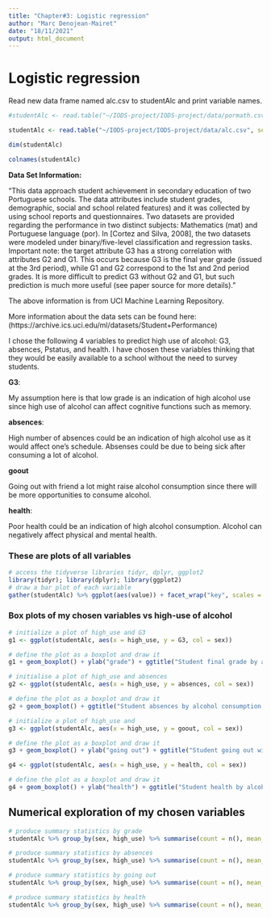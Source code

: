 ```yaml
---
title: "Chapter#3: Logistic regression"
author: "Marc Denojean-Mairet"
date: "18/11/2021"
output: html_document
---
```


# Logistic regression

Read new data frame named alc.csv to studentAlc and print variable names.


```r


#studentAlc <- read.table("~/IODS-project/IODS-project/data/pormath.csv", sep = ",", header = TRUE)

studentAlc <- read.table("~/IODS-project/IODS-project/data/alc.csv", sep = ",", header = TRUE)

dim(studentAlc)

colnames(studentAlc)

```

**Data Set Information:**

"This data approach student achievement in secondary education of two Portuguese schools. The data attributes include student grades, demographic, social and school related features) and it was collected by using school reports and questionnaires. Two datasets are provided regarding the performance in two distinct subjects: Mathematics (mat) and Portuguese language (por). In [Cortez and Silva, 2008], the two datasets were modeled under binary/five-level classification and regression tasks. Important note: the target attribute G3 has a strong correlation with attributes G2 and G1. This occurs because G3 is the final year grade (issued at the 3rd period), while G1 and G2 correspond to the 1st and 2nd period grades. It is more difficult to predict G3 without G2 and G1, but such prediction is much more useful (see paper source for more details)."

The above information is from UCI Machine Learning Repository.

More information about the data sets can be found here:(https://archive.ics.uci.edu/ml/datasets/Student+Performance)


I chose the following 4 variables to predict high use of alcohol:  G3, absences, Pstatus, and health.  I have chosen these variables thinking that they would be easily available to a school without the need to survey students.

**G3**:

My assumption here is that low grade is an indication of high alcohol use since high use of alcohol can affect cognitive functions such as memory.

**absences**:

High number of absences could be an indication of high alcohol use as it would affect one's schedule.  Absenses could be due to being sick after consuming a lot of alcohol.

**goout**

Going out with friend a lot might raise alcohol consumption since there will be more opportunities to consume alcohol.


**health**:

Poor health could be an indication of high alcohol consumption.  Alcohol can negatively affect physical and mental health.

### These are plots of all variables

```r
# access the tidyverse libraries tidyr, dplyr, ggplot2
library(tidyr); library(dplyr); library(ggplot2)
# draw a bar plot of each variable
gather(studentAlc) %>% ggplot(aes(value)) + facet_wrap("key", scales = "free") + geom_bar()

```

### Box plots of my chosen variables vs high-use of alcohol

```r
# initialize a plot of high_use and G3
g1 <- ggplot(studentAlc, aes(x = high_use, y = G3, col = sex))

# define the plot as a boxplot and draw it
g1 + geom_boxplot() + ylab("grade") + ggtitle("Student final grade by alcohol consumption and sex")

# initialise a plot of high_use and absences
g2 <- ggplot(studentAlc, aes(x = high_use, y = absences, col = sex))

# define the plot as a boxplot and draw it
g2 + geom_boxplot() + ggtitle("Student absences by alcohol consumption and sex")

# initialize a plot of high_use and 
g3 <- ggplot(studentAlc, aes(x = high_use, y = goout, col = sex))

# define the plot as a boxplot and draw it
g3 + geom_boxplot() + ylab("going out") + ggtitle("Student going out with friends by alcohol consumption and sex")

g4 <- ggplot(studentAlc, aes(x = high_use, y = health, col = sex))

# define the plot as a boxplot and draw it
g4 + geom_boxplot() + ylab("health") + ggtitle("Student health by alcohol consumption and sex")
```

## Numerical exploration of my chosen variables

```r
# produce summary statistics by grade
studentAlc %>% group_by(sex, high_use) %>% summarise(count = n(), mean_grade = mean(G3))

# produce summary statistics by absences
studentAlc %>% group_by(sex, high_use) %>% summarise(count = n(), mean_absences = mean(absences))

# produce summary statistics by going out
studentAlc %>% group_by(sex, high_use) %>% summarise(count = n(), mean_going_out = mean(goout))

# produce summary statistics by health
studentAlc %>% group_by(sex, high_use) %>% summarise(count = n(), mean_health = mean(health))
```

